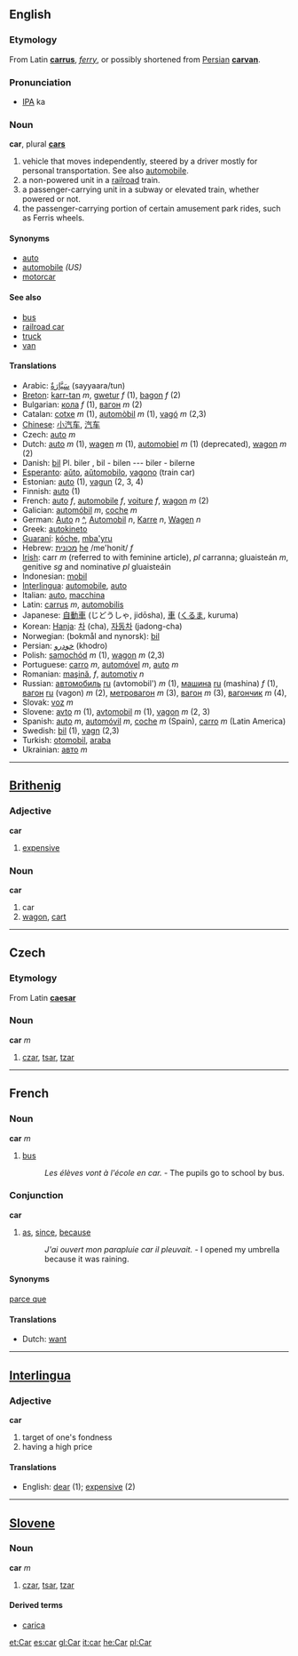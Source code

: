 ==English==
===Etymology===
From Latin '''[[carrus]]''', ''[[ferry]]'', or possibly shortened from [[Persian]] '''[[carvan]]'''.

===Pronunciation===
*[[IPA]] ka

===Noun===
'''car''', plural '''[[cars]]'''

#vehicle that moves independently, steered by a driver mostly for personal transportation.  See also [[automobile]].
#a non-powered unit in a [[railroad]] train.
#a passenger-carrying unit in a subway or elevated train, whether powered or not.
#the passenger-carrying portion of certain amusement park rides, such as Ferris wheels.

====Synonyms====
*[[auto]]
*[[automobile]] ''(US)''
*[[motorcar]]

====See also====
*[[bus]]
*[[railroad car]]
*[[truck]]
*[[van]]

====Translations====
*Arabic: [[سَيَّارَةٌ]] (sayyaara/tun) 
*[[Breton]]: [[karr-tan]] ''m'', [[gwetur]] ''f'' (1), [[bagon]] ''f'' (2)
*Bulgarian: [[кола]] ''f'' (1), [[вагон]] ''m'' (2)
*Catalan: [[cotxe]] ''m'' (1), [[automòbil]] ''m'' (1), [[vagó]] ''m'' (2,3)
*[[Chinese]]: [[小汽车]], [[汽车]]
*Czech: [[auto]] ''m''
*Dutch: [[auto]] ''m'' (1), [[wagen]] ''m'' (1), [[automobiel]] ''m'' (1) (deprecated), [[wagon]] ''m'' (2)
*Danish: [[bil]] Pl. biler , bil - bilen --- biler - bilerne
*[[Esperanto]]: [[aŭto]], [[aŭtomobilo]], [[vagono]] (train car)
*Estonian: [[auto]] (1), [[vagun]] (2, 3, 4)
*Finnish: [[auto]] (1)
*French: [[auto]] ''f'', [[automobile]] ''f'', [[voiture]] ''f'', [[wagon]] ''m'' (2)
*Galician: [[automóbil]] ''m'', [[coche]] ''m''
*German: [[Auto]] ''n'' [[:de:Auto|^]], [[Automobil]] ''n'', [[Karre]] ''n'', [[Wagen]] ''n''
*Greek: [[autokineto]]
*[[Guaraní]]: [[kóche]], [[mba'yru]]
*Hebrew: [[מכונית]] [[:he:מכונית|he]] /me'honit/ ''f''
*[[Irish]]: carr ''m'' (referred to with feminine article), ''pl'' carranna; gluaisteán ''m'', genitive ''sg'' and nominative ''pl'' gluaisteáin
*Indonesian: [[mobil]]
*[[Interlingua]]: [[automobile]], [[auto]]
*Italian: [[auto]], [[macchina]]
*Latin: [[carrus]] ''m'', [[automobilis]]
*Japanese: [[自動車]] (じどうしゃ, jidōsha), [[車]] ([[くるま]], kuruma)
*Korean: [[Hanja]]: [[차]] (cha), [[자동차]] (jadong-cha)
*Norwegian: (bokmål and nynorsk): [[bil]]
*Persian: [[خودرو]] (khodro)
*Polish: [[samochód]] ''m'' (1), [[wagon]] ''m'' (2,3)
*Portuguese: [[carro]] ''m'', [[automóvel]] ''m'', [[auto]] ''m''
*Romanian: [[maşină]], ''f'', [[automotiv]] ''n''
*Russian: [[автомобиль]] [[:ru:автомобиль|ru]] (avtomobil') ''m'' (1), [[машина]] [[:ru:машина|ru]] (mashina) ''f'' (1), [[вагон]] [[:ru:вагон|ru]] (vagon) ''m'' (2), [[метровагон]] ''m'' (3), [[вагон]] ''m'' (3), [[вагончик]] ''m'' (4), 
*Slovak: [[voz]] ''m''
*Slovene: [[avto]] ''m'' (1), [[avtomobil]] ''m'' (1), [[vagon]] ''m'' (2, 3)
*Spanish: [[auto]] ''m'', [[automóvil]] ''m'', [[coche]] ''m'' (Spain), [[carro]] ''m'' (Latin America)
*Swedish: [[bil]] (1), [[vagn]] (2,3)
*Turkish: [[otomobil]], [[araba]]
*Ukrainian: [[авто]] ''m''

----

==[[Brithenig]]==
===Adjective===
'''car'''

#[[expensive]]

===Noun===
'''car'''

# car
# [[wagon]], [[cart]]

----

==Czech==
===Etymology===
From Latin '''[[caesar]]'''

===Noun===
'''car''' ''m''

# [[czar]], [[tsar]], [[tzar]]
----

==French==
===Noun===
'''car''' ''m''

# [[bus]]
#: ''Les élèves vont à l'école en car.'' - The pupils go to school by bus.

===Conjunction===
'''car'''

# [[as]], [[since]], [[because]]
#: ''J'ai ouvert mon parapluie car il pleuvait.'' - I opened my umbrella because it was raining.

====Synonyms====
[[parce que]] <!-- This is not a perfect synonym, a usage note by a native speaker would be good-->

====Translations====
*Dutch: [[want]] <!-- This is a distinction not made in English, as far as I know, so this translation exceptionally should be here, I think -->

----
==[[Interlingua]]==
===Adjective===
'''car'''

# target of one's fondness
# having a high price

====Translations====
*English: [[dear]] (1); [[expensive]] (2)

----

==[[Slovene]]==
===Noun===
'''car''' ''m''

# [[czar]], [[tsar]], [[tzar]]

====Derived terms====
*[[carica]]

[[et:Car]]
[[es:car]]
[[gl:Car]]
[[it:car]]
[[he:Car]]
[[pl:Car]]